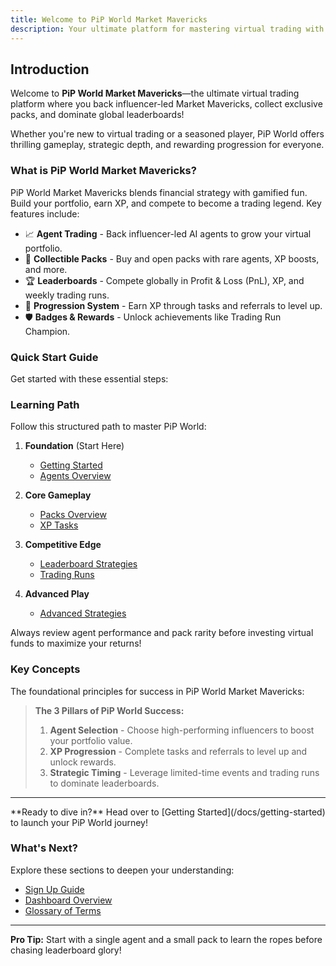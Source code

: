 ```yaml
---
title: Welcome to PiP World Market Mavericks
description: Your ultimate platform for mastering virtual trading with influencer-led agents and collectible packs
---
```



## Introduction

Welcome to **PiP World Market Mavericks**—the ultimate virtual trading platform where you back influencer-led Market Mavericks, collect exclusive packs, and dominate global leaderboards!

<Callout type="info">
  Whether you're new to virtual trading or a seasoned player, PiP World offers thrilling gameplay, strategic depth, and rewarding progression for everyone.
</Callout>

### What is PiP World Market Mavericks?

PiP World Market Mavericks blends financial strategy with gamified fun. Build your portfolio, earn XP, and compete to become a trading legend. Key features include:

- 📈 **Agent Trading** - Back influencer-led AI agents to grow your virtual portfolio.
- 🎴 **Collectible Packs** - Buy and open packs with rare agents, XP boosts, and more.
- 🏆 **Leaderboards** - Compete globally in Profit & Loss (PnL), XP, and weekly trading runs.
- 🧠 **Progression System** - Earn XP through tasks and referrals to level up.
- 🛡️ **Badges & Rewards** - Unlock achievements like Trading Run Champion.

### Quick Start Guide

Get started with these essential steps:

<Cards>
  <Card 
    title="🚀 Getting Started" 
    href="/docs/getting-started" 
    description="New to PiP World? Learn the basics and start trading." 
  />
  <Card 
    title="📚 Agents 101" 
    href="/docs/agents/overview" 
    description="Understand how to select and back Market Mavericks." 
  />
  <Card 
    title="🎴 Packs Overview" 
    href="/docs/packs/overview" 
    description="Discover collectible packs and their rewards." 
  />
  <Card 
    title="🏆 Leaderboard Strategies" 
    href="/docs/leaderboards/strategies" 
    description="Master rankings and climb to the top." 
  />
</Cards>

### Learning Path

Follow this structured path to master PiP World:

1. **Foundation** (Start Here)
   - [Getting Started](/docs/getting-started)
   - [Agents Overview](/docs/agents/overview)

2. **Core Gameplay**
   - [Packs Overview](/docs/packs/overview)
   - [XP Tasks](/docs/progression/xp-tasks)

3. **Competitive Edge**
   - [Leaderboard Strategies](/docs/leaderboards/strategies)
   - [Trading Runs](/docs/leaderboards/trading-runs)

4. **Advanced Play**
   - [Advanced Strategies](/docs/advanced/strategies)

<Callout type="warn" title="Important">
  Always review agent performance and pack rarity before investing virtual funds to maximize your returns!
</Callout>

### Key Concepts

The foundational principles for success in PiP World Market Mavericks:

> **The 3 Pillars of PiP World Success:**
> 1. **Agent Selection** - Choose high-performing influencers to boost your portfolio value.
> 2. **XP Progression** - Complete tasks and referrals to level up and unlock rewards.
> 3. **Strategic Timing** - Leverage limited-time events and trading runs to dominate leaderboards.

---

<Callout type="info">
  **Ready to dive in?** Head over to [Getting Started](/docs/getting-started) to launch your PiP World journey!
</Callout>

### What's Next?

Explore these sections to deepen your understanding:

- [Sign Up Guide](/docs/onboarding/sign-up)
- [Dashboard Overview](/docs/dashboard-overview)
- [Glossary of Terms](/docs/advanced/glossary)

---

**Pro Tip:** Start with a single agent and a small pack to learn the ropes before chasing leaderboard glory!